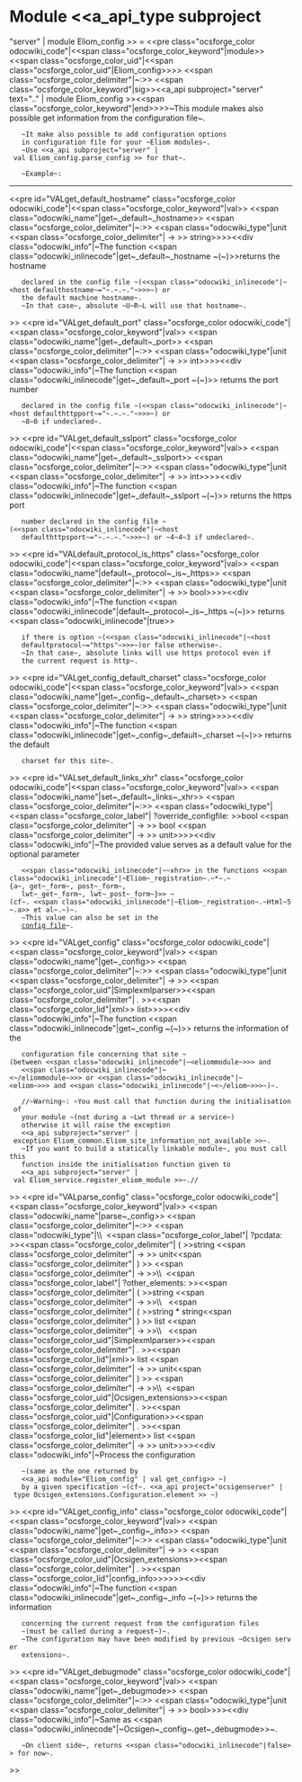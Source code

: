=Module <<a_api_type subproject="server" | module Eliom_config >> =
<<pre class="ocsforge_color odocwiki_code"|<<span class="ocsforge_color_keyword"|module>> <<span class="ocsforge_color_uid"|<<span class="ocsforge_color_uid"|Eliom_config>>>> <<span class="ocsforge_color_delimiter"|~:>> <<span class="ocsforge_color_keyword"|sig>><<a_api subproject="server" text=".." | module Eliom_config >><<span class="ocsforge_color_keyword"|end>>>>~This module makes also possible get information from the configuration
file~.


    ~It make also possible to add configuration options
    in configuration file for your ~Eliom modules~.
    ~Use <<a_api subproject="server" | val Eliom_config.parse_config >> for that~.


    ~Example~:


{{{     <eliommodule ...>
        <myoption myattr="...">myvalue</myoption>
     </eliommodule>}}}

----
<<pre id="VALget_default_hostname" class="ocsforge_color odocwiki_code"|<<span class="ocsforge_color_keyword"|val>> <<span class="odocwiki_name"|get~_default~_hostname>> <<span class="ocsforge_color_delimiter"|~:>> <<span class="odocwiki_type"|unit <<span class="ocsforge_color_delimiter"| -> >> string>>>><<div class="odocwiki_info"|~The function <<span class="odocwiki_inlinecode"|get~_default~_hostname ~(~)>>returns the hostname
    declared in the config file ~(<<span class="odocwiki_inlinecode"|~<host defaulthostname~="~.~.~."~>>>~) or
    the default machine hostname~.
    ~In that case~, absolute ~U~R~L will use that hostname~.
>>
<<pre id="VALget_default_port" class="ocsforge_color odocwiki_code"|<<span class="ocsforge_color_keyword"|val>> <<span class="odocwiki_name"|get~_default~_port>> <<span class="ocsforge_color_delimiter"|~:>> <<span class="odocwiki_type"|unit <<span class="ocsforge_color_delimiter"| -> >> int>>>><<div class="odocwiki_info"|~The function <<span class="odocwiki_inlinecode"|get~_default~_port ~(~)>> returns the port number
    declared in the config file ~(<<span class="odocwiki_inlinecode"|~<host defaulthttpport~="~.~.~."~>>>~) or
    ~8~0 if undeclared~.
>>
<<pre id="VALget_default_sslport" class="ocsforge_color odocwiki_code"|<<span class="ocsforge_color_keyword"|val>> <<span class="odocwiki_name"|get~_default~_sslport>> <<span class="ocsforge_color_delimiter"|~:>> <<span class="odocwiki_type"|unit <<span class="ocsforge_color_delimiter"| -> >> int>>>><<div class="odocwiki_info"|~The function <<span class="odocwiki_inlinecode"|get~_default~_sslport ~(~)>> returns the https port
    number declared in the config file ~(<<span class="odocwiki_inlinecode"|~<host
    defaulthttpsport~="~.~.~."~>>>~) or ~4~4~3 if undeclared~.
>>
<<pre id="VALdefault_protocol_is_https" class="ocsforge_color odocwiki_code"|<<span class="ocsforge_color_keyword"|val>> <<span class="odocwiki_name"|default~_protocol~_is~_https>> <<span class="ocsforge_color_delimiter"|~:>> <<span class="odocwiki_type"|unit <<span class="ocsforge_color_delimiter"| -> >> bool>>>><<div class="odocwiki_info"|~The function <<span class="odocwiki_inlinecode"|default~_protocol~_is~_https ~(~)>> returns <<span class="odocwiki_inlinecode"|true>>
    if there is option ~(<<span class="odocwiki_inlinecode"|~<host
    defaultprotocol~="https"~>>>~)or false otherwise~.
    ~In that case~, absolute links will use https protocol even if
    the current request is http~.
>>
<<pre id="VALget_config_default_charset" class="ocsforge_color odocwiki_code"|<<span class="ocsforge_color_keyword"|val>> <<span class="odocwiki_name"|get~_config~_default~_charset>> <<span class="ocsforge_color_delimiter"|~:>> <<span class="odocwiki_type"|unit <<span class="ocsforge_color_delimiter"| -> >> string>>>><<div class="odocwiki_info"|~The function <<span class="odocwiki_inlinecode"|get~_config~_default~_charset ~(~)>> returns the default
    charset for this site~.
>>
<<pre id="VALset_default_links_xhr" class="ocsforge_color odocwiki_code"|<<span class="ocsforge_color_keyword"|val>> <<span class="odocwiki_name"|set~_default~_links~_xhr>> <<span class="ocsforge_color_delimiter"|~:>> <<span class="odocwiki_type"|<<span class="ocsforge_color_label"| ?override_configfile: >>bool <<span class="ocsforge_color_delimiter"| -> >> bool <<span class="ocsforge_color_delimiter"| -> >> unit>>>><<div class="odocwiki_info"|~The provided value serves as a default value for the optional parameter
    <<span class="odocwiki_inlinecode"|~~xhr>> in the functions <<span class="odocwiki_inlinecode"|~Eliom~_registration~.~*~.~{a~, get~_form~, post~_form~,
    lwt~_get~_form~, lwt~_post~_form~}>> ~(cf~. <<span class="odocwiki_inlinecode"|~Eliom~_registration~.~Html~5~.a>> et al~.~)~.
    ~This value can also be set in the
    [[http://ocsigen.org/eliom/dev/manual/config#h5o-25|config file]]~.
>>
<<pre id="VALget_config" class="ocsforge_color odocwiki_code"|<<span class="ocsforge_color_keyword"|val>> <<span class="odocwiki_name"|get~_config>> <<span class="ocsforge_color_delimiter"|~:>> <<span class="odocwiki_type"|unit <<span class="ocsforge_color_delimiter"| -> >> <<span class="ocsforge_color_uid"|Simplexmlparser>><<span class="ocsforge_color_delimiter"| . >><<span class="ocsforge_color_lid"|xml>> list>>>><<div class="odocwiki_info"|~The function <<span class="odocwiki_inlinecode"|get~_config ~(~)>> returns the information of the
    configuration file concerning that site ~(between <<span class="odocwiki_inlinecode"|~<eliommodule~>>> and
    <<span class="odocwiki_inlinecode"|~<~/eliommodule~>>> or <<span class="odocwiki_inlinecode"|~<eliom~>>> and <<span class="odocwiki_inlinecode"|~<~/eliom~>>>~)~.


    //~Warning~: ~You must call that function during the initialisation of
    your module ~(not during a ~Lwt thread or a service~)
    otherwise it will raise the exception
    <<a_api subproject="server" | exception Eliom_common.Eliom_site_information_not_available >>~.
    ~If you want to build a statically linkable module~, you must call this
    function inside the initialisation function given to
    <<a_api subproject="server" | val Eliom_service.register_eliom_module >>~.//
>>
<<pre id="VALparse_config" class="ocsforge_color odocwiki_code"|<<span class="ocsforge_color_keyword"|val>> <<span class="odocwiki_name"|parse~_config>> <<span class="ocsforge_color_delimiter"|~:>> <<span class="odocwiki_type"|\\  <<span class="ocsforge_color_label"| ?pcdata: >><<span class="ocsforge_color_delimiter"| ( >>string <<span class="ocsforge_color_delimiter"| -> >> unit<<span class="ocsforge_color_delimiter"| ) >> <<span class="ocsforge_color_delimiter"| -> >>\\  <<span class="ocsforge_color_label"| ?other_elements: >><<span class="ocsforge_color_delimiter"| ( >>string <<span class="ocsforge_color_delimiter"| -> >>\\                   <<span class="ocsforge_color_delimiter"| ( >>string * string<<span class="ocsforge_color_delimiter"| ) >> list <<span class="ocsforge_color_delimiter"| -> >>\\                   <<span class="ocsforge_color_uid"|Simplexmlparser>><<span class="ocsforge_color_delimiter"| . >><<span class="ocsforge_color_lid"|xml>> list <<span class="ocsforge_color_delimiter"| -> >> unit<<span class="ocsforge_color_delimiter"| ) >> <<span class="ocsforge_color_delimiter"| -> >>\\  <<span class="ocsforge_color_uid"|Ocsigen_extensions>><<span class="ocsforge_color_delimiter"| . >><<span class="ocsforge_color_uid"|Configuration>><<span class="ocsforge_color_delimiter"| . >><<span class="ocsforge_color_lid"|element>> list <<span class="ocsforge_color_delimiter"| -> >> unit>>>><<div class="odocwiki_info"|~Process the configuration
    ~(same as the one returned by
    <<a_api module="Eliom_config" | val get_config>> ~)
    by a given specification ~(cf~. <<a_api project="ocsigenserver" | type Ocsigen_extensions.Configuration.element >> ~)
>>
<<pre id="VALget_config_info" class="ocsforge_color odocwiki_code"|<<span class="ocsforge_color_keyword"|val>> <<span class="odocwiki_name"|get~_config~_info>> <<span class="ocsforge_color_delimiter"|~:>> <<span class="odocwiki_type"|unit <<span class="ocsforge_color_delimiter"| -> >> <<span class="ocsforge_color_uid"|Ocsigen_extensions>><<span class="ocsforge_color_delimiter"| . >><<span class="ocsforge_color_lid"|config_info>>>>>><<div class="odocwiki_info"|~The function <<span class="odocwiki_inlinecode"|get~_config~_info ~(~)>> returns the information
    concerning the current request from the configuration files
    ~(must be called during a request~)~.
    ~The configuration may have been modified by previous ~Ocsigen server
    extensions~.
>>
<<pre id="VALget_debugmode" class="ocsforge_color odocwiki_code"|<<span class="ocsforge_color_keyword"|val>> <<span class="odocwiki_name"|get~_debugmode>> <<span class="ocsforge_color_delimiter"|~:>> <<span class="odocwiki_type"|unit <<span class="ocsforge_color_delimiter"| -> >> bool>>>><<div class="odocwiki_info"|~Same as <<span class="odocwiki_inlinecode"|~Ocsigen~_config~.get~_debugmode>>~.
    ~On client side~, returns <<span class="odocwiki_inlinecode"|false>> for now~.
>>
